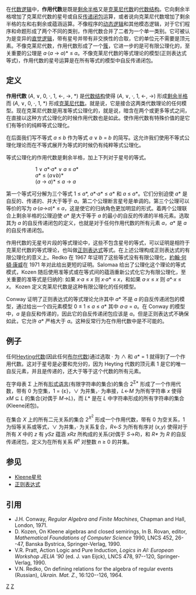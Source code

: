 在[[代数逻辑|代数逻辑]]中，'''作用代数'''是既是[[剩余半格|剩余半格]]又是[[克莱尼代数|克莱尼代数]]的[[代数结构|代数结构]]。它向剩余半格增加了克莱尼代数的星号或自反[[传递闭包|传递闭包]]运算，或者说向克莱尼代数增加了剩余半格的左和右剩余或蕴涵运算。不像程序的[[动态逻辑|动态逻辑]]和其他模态逻辑，对于它们程序和命题形成了两个不同的类别，作用代数合并了二者为一个单一类别。它可被认为是变异的[[Heyting代数|直觉逻辑]]，带有星号并带有非交换性的合取，它的单位元不需要是顶元素。不像克莱尼代数，作用代数形成了一个[[代数簇|簇]]，它进一步的是可有限公理化的，至关重要的公理是 ''a''·(''a'' → ''a'')* ≤ ''a''。不像克莱尼代数的等式理论的模型(正则表达式等式)，作用代数的星号运算是在所有等式的模型中自反传递闭包。

==定义==
'''作用代数''' (''A'', ∨, 0, ·, 1, ←, →, *) 是[[代数结构|代数结构]]使得 (''A'', ∨, ·, 1, ←, →) 形成[[剩余半格|剩余半格]]而 (''A'', ∨, 0, ·, 1, *) 形成[[克莱尼代数|克莱尼代数]]。就是说，它是接合这两类代数理论的任何模型。现在克莱尼代数是用准等式公理化的，就是说，暗含在两个或更多等式之间，在直接以这种方式公理化的时候作用代数也是如此。使作用代数有特殊价值的是它们有等价的纯粹等式公理化。

在后面我们写不等式 ''a'' ≤ ''b'' 作为等式 ''a'' ∨ ''b'' = ''b'' 的简写。这允许我们使用不等式公理化理论而在不等式展开为等式的时候仍有纯粹等式公理化。

等式公理化的作用代数是剩余半格，加上下列对于星号的等式。
::: 1 ∨ ''a''*·''a''* ∨ ''a'' ≤ ''a''*
::: ''a''* ≤ (''a''∨''b'')*
::: (''a'' → ''a'')* ≤ ''a'' → ''a''

第一个等式可分解为三个等式 1 ≤ ''a''*, ''a''*·''a''* ≤ ''a''* 和 ''a'' ≤ ''a''*。它们分别迫使 ''a''* 是自反的、传递的、并大于等于 ''a''。第二个公理断言星号是单调的。第三个公理可以等价的写为 ''a''·(''a''→''a'')* ≤ ''a''，这是使它的归纳角色更加明显的形式。着两个公理联合上剩余半格的公理迫使 ''a''* 是大于等于 ''a'' 的最小的自反的传递的半格元素。选取其为 ''a'' 的自反传递闭包的定义，也就是对于任何作用代数的所有元素 ''a''，''a''* 是 ''a'' 的自反传递闭包。

作用代数的无星号片段的等式理论中，这些不包含星号的等式，可以证明是相符于克莱尼代数的等式理论，也叫做[[正则表达式|正则表达式]]等式。在上述公理构成正则表达式的有限公理化的意义上。Redko 在 1967 年证明了这些等式没有有限公理化，[[約翰·何頓·康威|約翰·何頓·康威]]在 1971 年对此给出更短的证明。Salomaa 给出了公理化这个理论的等式模式，Kozen 随后使用准等式或在等式间的蕴涵重新公式化它为有限公理化，至关重要的准等式是归纳的: 如果 ''x''·''a'' ≤ ''x'' 则 ''x''·''a''* ≤ ''x''，和如果 ''a''·''x'' ≤ ''x'' 则 ''a''*·''x'' ≤ ''x''。  Kozen 定义克莱尼代数是这种有限公理化的任何模型。

Conway 证明了正则表达式的等式理论允许其中 ''a''* 不是 ''a'' 的自反传递闭包的模型，通过给出一个四元素模型 0 ≤ 1 ≤ ''a'' ≤ ''a''* 其中 ''a''·''a'' = ''a''。在 Conway 的模型中，''a'' 是自反和传递的，因此它的自反传递闭包应该是 ''a''。但是正则表达式不确保如此，它允许 ''a''* 严格大于 ''a''。这种反常行为在作用代数中是不可能的。

==例子==
任何[[Heyting代数|Heyting代数]](因此任何[[布尔代数|布尔代数]])通过选取 · 为 ∧ 和 ''a''* = 1 就得到了一个作用代数。这对于星号是必要和充分的，因为 Heyting 代数的顶元素 1 是它的唯一自反元素，并且是传递的，还大于等于这个代数的所有元素。

在字母表 Σ 上所有[[形式语言|形式语言]](有限字符串的集合)的集合 2<sup>Σ*</sup> 形成了一个作用代数，带有 0 为空集，1 = {ε}，∨ 为并集，· 为串接，''L''←''M'' 为所有字符串 ''x'' 使得 ''xM'' ⊆ ''L'' 的集合(对偶于 ''M''→''L'')，而 ''L''* 是在 ''L'' 中字符串形成的所有字符串的集合(Kleene闭包)。

在集合 ''X'' 上的所有二元关系的集合 <math>2^{X^2}</math> 形成一个作用代数，带有 0 为空关系，1 为恒等关系或等式，∨ 为并集，· 为关系复合，''R''←''S'' 为所有有序对 (''x,y'') 使得对于所有 ''X'' 中的 ''z'' 有 ''ySz'' 蕴涵 ''xRz'' 所构成的关系(对偶于 ''S''→''R'')，和 ''R*'' 为 ''R'' 的自反传递闭包，定义为在所有关系 ''R''<sup>''n''</sup> 对整数 ''n'' ≥ 0 的并集。

==参见==
* [[Kleene星号|Kleene星号]]
* [[正则表达式|正则表达式]]

==引用==
* J.H. Conway, ''Regular Algebra and Finite Machines'', Chapman and Hall, London, 1971.
* D. Kozen, On Kleene algebras and closed semirings, In B. Rovan, editor, ''Mathematical Foundations of Computer Science'' 1990, LNCS 452, 26--47, Banska Bystrica, Springer-Verlag, 1990.
* V.R. Pratt, Action Logic and Pure Induction, ''Logics in AI: European Workshop JELIA '90'' (ed. J. van Eijck), LNCS 478, 97--120, Springer-Verlag, 1990.
* V.N. Redko, On defining relations for the algebra of regular events (Russian), ''Ukrain. Mat. Z.'', 16:120--126, 1964.

[[Category:形式语言|Z]]
[[Category:代数逻辑|Z]]